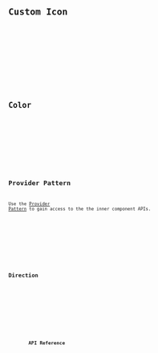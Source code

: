 




<Preview client:load>
	<Fragment slot="preview">
		<Default client:visible />
	</Fragment>
	<Fragment slot="code">
		<Code code={DefaultRaw} lang="tsx" />
	</Fragment>
</Preview>

## Custom Icon

<Preview client:load>
	<Fragment slot="preview">
		<CustomIcon client:visible />
	</Fragment>
	<Fragment slot="code">
		<Code code={CustomIconRaw} lang="tsx" />
	</Fragment>
</Preview>

## Color

<Preview client:load>
	<Fragment slot="preview">
		<Color client:visible />
	</Fragment>
	<Fragment slot="code">
		<Code code={ColorRaw} lang="tsx" />
	</Fragment>
</Preview>

## Provider Pattern

Use the [Provider Pattern](/docs/get-started/fundamentals#provider-pattern) to gain access to the the inner component APIs.

<Preview client:load>
	<Fragment slot="preview">
		<Provider client:visible />
	</Fragment>
	<Fragment slot="code">
		<Code code={ProviderRaw} lang="tsx" />
	</Fragment>
</Preview>

## Direction

<Preview client:load>
	<Fragment slot="preview">
		<Dir client:visible />
	</Fragment>
	<Fragment slot="code">
		<Code code={DirRaw} lang="tsx" />
	</Fragment>
</Preview>

## API Reference

<ApiTable />
